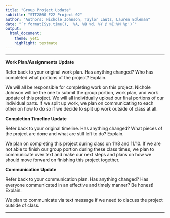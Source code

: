 ```yaml
---
title: "Group Project Update"
subtitle: "STT2860 F22 Project 02"
author: "Authors: Nichole Johnson, Taylor Lautz, Lauren Edleman"
date: "`r format(Sys.time(), '%A, %B %d, %Y @ %I:%M %p')`"
output: 
  html_document: 
    theme: yeti
    highlight: textmate
---
```

***

**Work Plan/Assignments Update**

Refer back to your original work plan. Has anything changed? Who has completed what portions of the project? Explain.

We will all be responsible for completing work on this project. Nichole Johnson will be the one to submit the group portion, work plan, and work update of this project. We will all individually upload our final portions of our individual parts. If we split up work, we plan on communicating to each other on how to do so if we decide to split up work outside of class at all.

**Completion Timeline Update**

Refer back to your original timeline. Has anything changed? What pieces of the project are done and what are still left to do? Explain.

We plan on completing this project during class on 11/8 and 11/10. If we are not able to finish our group portion during these class times, we plan to communicate over text and make our next steps and plans on how we should move forward on finishing this project together. 

**Communication Update**

Refer back to your communication plan. Has anything changed? Has everyone communicated in an effective and timely manner? Be honest! Explain.

We plan to communicate via text message if we need to discuss the project outside of class.

***
